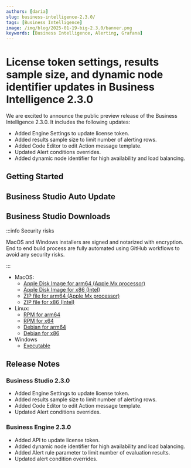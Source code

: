 ```yaml
---
authors: [daria]
slug: business-intelligence-2.3.0/
tags: [Business Intelligence]
image: /img/blog/2025-01-19-big-2.3.0/banner.png
keywords: [Business Intelligence, Alerting, Grafana]
---
```



# License token settings, results sample size, and dynamic node identifier updates in Business Intelligence 2.3.0

We are excited to announce the public preview release of the Business Intelligence 2.3.0. It includes the following updates:

- Added Engine Settings to update license token.
- Added results sample size to limit number of alerting rows.
- Added Code Editor to edit Action message template.
- Updated Alert conditions overrides.
- Added dynamic node identifier for high availability and load balancing.

## Getting Started

## Business Studio Auto Update

## Business Studio Downloads

:::info Security risks

MacOS and Windows installers are signed and notarized with encryption. End to end build process are fully automated using GitHub workflows to avoid any security risks.

:::

- MacOS:
  - [Apple Disk Image for arm64 (Apple Mx processor)](https://github.com/VolkovLabs/business-intelligence/releases/download/v2.3.0/Business.Studio-2.3.0-arm64.dmg)
  - [Apple Disk Image for x86 (Intel)](https://github.com/VolkovLabs/business-intelligence/releases/download/v2.3.0/Business.Studio-2.3.0-x64.dmg)
  - [ZIP file for arm64 (Apple Mx processor)](https://github.com/VolkovLabs/business-intelligence/releases/download/v2.3.0/Business.Studio-darwin-arm64-2.3.0.zip)
  - [ZIP file for x86 (Intel)](https://github.com/VolkovLabs/business-intelligence/releases/download/v2.3.0/Business.Studio-darwin-x64-2.3.0.zip)
- Linux:
  - [RPM for arm64](https://github.com/VolkovLabs/business-intelligence/releases/download/v2.3.0/business-studio-2.3.0-1.arm64.rpm)
  - [RPM for x64](https://github.com/VolkovLabs/business-intelligence/releases/download/v2.3.0/business-studio-2.3.0-1.x86_64.rpm)
  - [Debian for arm64](https://github.com/VolkovLabs/business-intelligence/releases/download/v2.3.0/business-studio_2.3.0_arm64.deb)
  - [Debian for x86](https://github.com/VolkovLabs/business-intelligence/releases/download/v2.3.0/business-studio_2.3.0_amd64.deb)
- Windows
  - [Executable](https://github.com/VolkovLabs/business-intelligence/releases/download/v2.3.0/Business.Studio-2.3.0.Setup.exe)

<GettingStarted />

## Release Notes

### Business Studio 2.3.0

- Added Engine Settings to update license token.
- Added results sample size to limit number of alerting rows.
- Added Code Editor to edit Action message template.
- Updated Alert conditions overrides.

### Business Engine 2.3.0

- Added API to update license token.
- Added dynamic node identifier for high availability and load balancing.
- Added Alert rule parameter to limit number of evaluation results.
- Updated alert condition overrides.

<Feedback />
